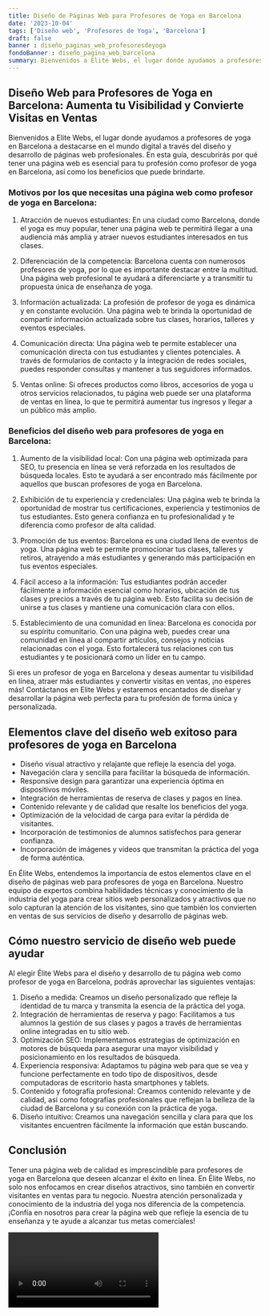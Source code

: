 ```yaml
---
title: Diseño de Páginas Web para Profesores de Yoga en Barcelona
date: '2023-10-04'
tags: ['Diseño web', 'Profesores de Yoga', 'Barcelona']
draft: false
banner : diseño_paginas_web_profesoresdeyoga
fondoBanner : diseño_pagina_web_barcelona
summary: Bienvenidos a Elite Webs, el lugar donde ayudamos a profesores de yoga en Barcelona a destacarse en el mundo digital a través del diseño y desarrollo de páginas web profesionales. En esta guía, descubrirás por qué tener una página web es esencial para tu profesión como profesor de yoga en Barcelona, así como los beneficios que puede brindarte.
---
```


## Diseño Web para Profesores de Yoga en Barcelona: Aumenta tu Visibilidad y Convierte Visitas en Ventas

Bienvenidos a Elite Webs, el lugar donde ayudamos a profesores de yoga en Barcelona a destacarse en el mundo digital a través del diseño y desarrollo de páginas web profesionales. En esta guía, descubrirás por qué tener una página web es esencial para tu profesión como profesor de yoga en Barcelona, así como los beneficios que puede brindarte.

### Motivos por los que necesitas una página web como profesor de yoga en Barcelona:

1. Atracción de nuevos estudiantes: En una ciudad como Barcelona, donde el yoga es muy popular, tener una página web te permitirá llegar a una audiencia más amplia y atraer nuevos estudiantes interesados en tus clases. 

2. Diferenciación de la competencia: Barcelona cuenta con numerosos profesores de yoga, por lo que es importante destacar entre la multitud. Una página web profesional te ayudará a diferenciarte y a transmitir tu propuesta única de enseñanza de yoga.

3. Información actualizada: La profesión de profesor de yoga es dinámica y en constante evolución. Una página web te brinda la oportunidad de compartir información actualizada sobre tus clases, horarios, talleres y eventos especiales.

4. Comunicación directa: Una página web te permite establecer una comunicación directa con tus estudiantes y clientes potenciales. A través de formularios de contacto y la integración de redes sociales, puedes responder consultas y mantener a tus seguidores informados.

5. Ventas online: Si ofreces productos como libros, accesorios de yoga u otros servicios relacionados, tu página web puede ser una plataforma de ventas en línea, lo que te permitirá aumentar tus ingresos y llegar a un público más amplio.

### Beneficios del diseño web para profesores de yoga en Barcelona:

1. Aumento de la visibilidad local: Con una página web optimizada para SEO, tu presencia en línea se verá reforzada en los resultados de búsqueda locales. Esto te ayudará a ser encontrado más fácilmente por aquellos que buscan profesores de yoga en Barcelona.

2. Exhibición de tu experiencia y credenciales: Una página web te brinda la oportunidad de mostrar tus certificaciones, experiencia y testimonios de tus estudiantes. Esto genera confianza en tu profesionalidad y te diferencia como profesor de alta calidad.

3. Promoción de tus eventos: Barcelona es una ciudad llena de eventos de yoga. Una página web te permite promocionar tus clases, talleres y retiros, atrayendo a más estudiantes y generando más participación en tus eventos especiales.

4. Fácil acceso a la información: Tus estudiantes podrán acceder fácilmente a información esencial como horarios, ubicación de tus clases y precios a través de tu página web. Esto facilita su decisión de unirse a tus clases y mantiene una comunicación clara con ellos.

5. Establecimiento de una comunidad en línea: Barcelona es conocida por su espíritu comunitario. Con una página web, puedes crear una comunidad en línea al compartir artículos, consejos y noticias relacionadas con el yoga. Esto fortalecerá tus relaciones con tus estudiantes y te posicionará como un líder en tu campo.

Si eres un profesor de yoga en Barcelona y deseas aumentar tu visibilidad en línea, atraer más estudiantes y convertir visitas en ventas, ¡no esperes más! Contáctanos en Elite Webs y estaremos encantados de diseñar y desarrollar la página web perfecta para tu profesión de forma única y personalizada.

<GifSeo />

<Cta />

## Elementos clave del diseño web exitoso para profesores de yoga en Barcelona

- Diseño visual atractivo y relajante que refleje la esencia del yoga.
- Navegación clara y sencilla para facilitar la búsqueda de información.
- Responsive design para garantizar una experiencia óptima en dispositivos móviles.
- Integración de herramientas de reserva de clases y pagos en línea.
- Contenido relevante y de calidad que resalte los beneficios del yoga.
- Optimización de la velocidad de carga para evitar la pérdida de visitantes.
- Incorporación de testimonios de alumnos satisfechos para generar confianza.
- Incorporación de imágenes y videos que transmitan la práctica del yoga de forma auténtica.

En Élite Webs, entendemos la importancia de estos elementos clave en el diseño de páginas web para profesores de yoga en Barcelona. Nuestro equipo de expertos combina habilidades técnicas y conocimiento de la industria del yoga para crear sitios web personalizados y atractivos que no solo capturan la atención de los visitantes, sino que también los convierten en ventas de sus servicios de diseño y desarrollo de páginas web.

## Cómo nuestro servicio de diseño web puede ayudar

Al elegir Élite Webs para el diseño y desarrollo de tu página web como profesor de yoga en Barcelona, podrás aprovechar las siguientes ventajas:

1. Diseño a medida: Creamos un diseño personalizado que refleje la identidad de tu marca y transmita la esencia de la práctica del yoga.
2. Integración de herramientas de reserva y pago: Facilitamos a tus alumnos la gestión de sus clases y pagos a través de herramientas online integradas en tu sitio web.
3. Optimización SEO: Implementamos estrategias de optimización en motores de búsqueda para asegurar una mayor visibilidad y posicionamiento en los resultados de búsqueda.
4. Experiencia responsiva: Adaptamos tu página web para que se vea y funcione perfectamente en todo tipo de dispositivos, desde computadoras de escritorio hasta smartphones y tablets.
5. Contenido y fotografía profesional: Creamos contenido relevante y de calidad, así como fotografías profesionales que reflejan la belleza de la ciudad de Barcelona y su conexión con la práctica de yoga.
6. Diseño intuitivo: Creamos una navegación sencilla y clara para que los visitantes encuentren fácilmente la información que están buscando.

## Conclusión

Tener una página web de calidad es imprescindible para profesores de yoga en Barcelona que deseen alcanzar el éxito en línea. En Élite Webs, no solo nos enfocamos en crear diseños atractivos, sino también en convertir visitantes en ventas para tu negocio. Nuestra atención personalizada y conocimiento de la industria del yoga nos diferencia de la competencia. ¡Confía en nosotros para crear la página web que refleje la esencia de tu enseñanza y te ayude a alcanzar tus metas comerciales!

<Video />

<CtaBot job='Profesores de Yoga' city='Barcelona'/>

<Gmaps query='Barcelona+españa+maps' />